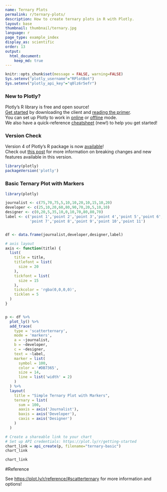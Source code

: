 ```yaml
---
name: Ternary Plots
permalink: r/ternary-plots/
description: How to create ternary plots in R with Plotly.
layout: base
thumbnail: thumbnail/ternary.jpg
language: r
page_type: example_index
display_as: scientific
order: 13
output:
  html_document:
    keep_md: true
---
```


```r
knitr::opts_chunk$set(message = FALSE, warning=FALSE)
Sys.setenv("plotly_username"="RPlotBot")
Sys.setenv("plotly_api_key"="q0lz6r5efr")
```
### New to Plotly?

Plotly's R library is free and open source!<br>
[Get started](https://plot.ly/r/getting-started/) by downloading the client and [reading the primer](https://plot.ly/r/getting-started/).<br>
You can set up Plotly to work in [online](https://plot.ly/r/getting-started/#hosting-graphs-in-your-online-plotly-account) or [offline](https://plot.ly/r/offline/) mode.<br>
We also have a quick-reference [cheatsheet](https://images.plot.ly/plotly-documentation/images/r_cheat_sheet.pdf) (new!) to help you get started!

### Version Check

Version 4 of Plotly's R package is now [available](https://plot.ly/r/getting-started/#installation)!<br>
Check out [this post](http://moderndata.plot.ly/upgrading-to-plotly-4-0-and-above/) for more information on breaking changes and new features available in this version.
```r
library(plotly)
packageVersion('plotly')
```

### Basic Ternary Plot with Markers

```r
library(plotly)

journalist <- c(75,70,75,5,10,10,20,10,15,10,20)
developer <- c(25,10,20,60,80,90,70,20,5,10,10)
designer <- c(0,20,5,35,10,0,10,70,80,80,70)
label <- c('point 1','point 2','point 3','point 4','point 5','point 6',
           'point 7','point 8','point 9','point 10','point 11')


df <- data.frame(journalist,developer,designer,label)

# axis layout
axis <- function(title) {
  list(
    title = title,
    titlefont = list(
      size = 20
    ),
    tickfont = list(
      size = 15
    ),
    tickcolor = 'rgba(0,0,0,0)',
    ticklen = 5
  )
}


p <- df %>% 
  plot_ly() %>%
  add_trace(
    type = 'scatterternary',
    mode = 'markers',
    a = ~journalist,
    b = ~developer,
    c = ~designer,
    text = ~label,
    marker = list( 
      symbol = 100,
      color = '#DB7365',
      size = 14,
      line = list('width' = 2)
    )
  ) %>% 
  layout(
    title = "Simple Ternary Plot with Markers",
    ternary = list(
      sum = 100,
      aaxis = axis('Journalist'),
      baxis = axis('Developer'),
      caxis = axis('Designer')
    )
  )

# Create a shareable link to your chart
# Set up API credentials: https://plot.ly/r/getting-started
chart_link = api_create(p, filename="ternary-basic")
chart_link
```


```r
chart_link
```

#Reference

See [https://plot.ly/r/reference/#scatterternary](https://plot.ly/r/reference#scatterternary) for more information and options!
